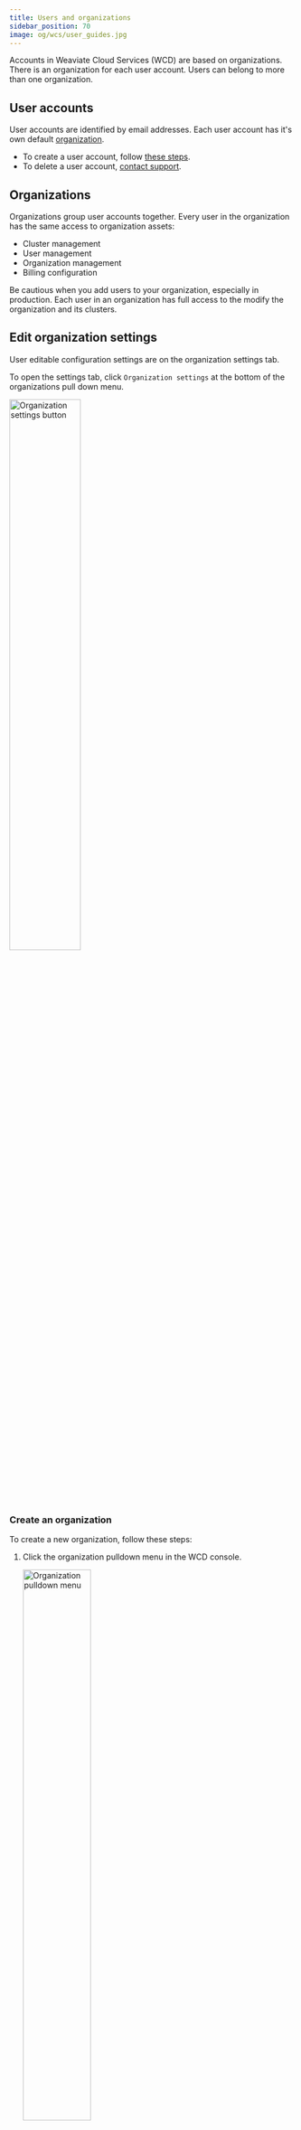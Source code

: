 ```yaml
---
title: Users and organizations
sidebar_position: 70
image: og/wcs/user_guides.jpg
---
```



Accounts in Weaviate Cloud Services (WCD) are based on organizations. There is an organization for each user account. Users can belong to more than one organization.

## User accounts

User accounts are identified by email addresses. Each user account has it's own default [organization](#organizations).

- To create a user account, follow [these steps](/developers/wcs/platform/create-account).
- To delete a user account, [contact support](mailto:support@weaviate.io).

## Organizations

Organizations group user accounts together. Every user in the organization has the same access to organization assets:

- Cluster management
- User management
- Organization management
- Billing configuration

Be cautious when you add users to your organization, especially in production. Each user in an organization has full access to the modify the organization and its clusters.

## Edit organization settings

User editable configuration settings are on the organization settings tab.

To open the settings tab, click `Organization settings` at the bottom of the organizations pull down menu.

<img src={OrgSettings} width="50%" alt="Organization settings button"/>

### Create an organization

To create a new organization, follow these steps:

1. Click the organization pulldown menu in the WCD console.

    <img src={OrgPulldown} width="50%" alt="Organization pulldown menu"/>

2. Click "Add new organization".
1. Enter the organization name.

WCD automatically switches the console view to the new organization.

### Switch organizations

To switch between organizations, select an organization name in the organization pulldown menu in the WCD console.

### Edit an organization name

To edit an organization name, follow these steps:

1. Open the [organization settings](#edit-organization-settings) panel.
1. Click the `Update` button.

<img src={OrgUpdateName} width="75%" alt="Update name button"/>

3. Edit the name.
1. Click the check mark to accept the change.

<img src={OrgUpdateCheckMark} width="75%" alt="Update name button"/>

### Delete an organization

To delete an organization, [contact support](mailto:support@weaviate.io).

## Manage users

Any member of an organization can add or remove a user. A new user has to have a WCD account.

### Add a user

A WCD user can be a member of more than one organization. Once a user creates an account in WCD, you can add that user to your organization.

To add a user, follow these steps:

1. Ask the user for WCD account details.

   - If the user has an account, note the email address.
   - If the user does not have an account, [create a new account](/developers/wcs/create-account).

2. Open the [organization settings](#edit-organization-settings) panel.
1. Enter the user's email address in the `Users` section. Click `Add user`.

WCD sends an email to the user when the user is added to the organization.

### Remove a user

To remove a user, follow these steps:

1. Open the [organization settings](#edit-organization-settings) panel.
1. Find the user's email address in the `Users` section.
1. Click the trashcan icon to delete the user.
1. Click `Confirm`.

If you have clusters that are created by the deleted user, those clusters are still available after the restart.

## Billing

[Billing](/developers/wcs/platform/billing.mdx) is done on an organization level.

Once a billing account is configured, every user in an organization can create new clusters or modify existing ones.

The account gets an invoice for each cluster. Cluster invoices are sent every 30 days, starting from when the cluster is created.

## Support


<SupportAndTrouble />


<CustomScriptLoader/>